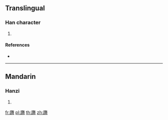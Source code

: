 {{character info/new}}
==Translingual==

===Han character===
{{Han char|rn=157|rad=足|as=14|sn=21|four=68151|canj=RMOTQ}}

# {{defn|Han|sort=足14}}

====References====
* {{Han ref|kx=1235.230|dkj=37952|dj=1707.370|hdz=63745.140|uh=8E8C|ud=36492|bh=F656|bd=63062}}

----

==Mandarin==

===Hanzi===
{{cmn-hanzi|pin=[[wǔ]] ([[wu3]])|wg=wu<sup>3</sup>}}

# {{defn|lang=cmn|sort=足14}}

[[fr:躌]]
[[pl:躌]]
[[th:躌]]
[[zh:躌]]